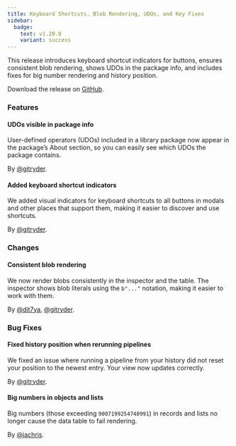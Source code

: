 ```yaml
---
title: Keyboard Shortcuts, Blob Rendering, UDOs, and Key Fixes
sidebar:
  badge:
    text: v1.20.0
    variant: success
---
```


This release introduces keyboard shortcut indicators for buttons, ensures consistent blob rendering, shows UDOs in the package info, and includes fixes for big number rendering and history position.

Download the release on [GitHub](https://github.com/tenzir/platform/releases/tag/v1.20.0).

### Features

#### UDOs visible in package info

User-defined operators (UDOs) included in a library package now appear in the package’s About section, so you can easily see which UDOs the package contains.

By [@gitryder](https://github.com/gitryder).

#### Added keyboard shortcut indicators

We added visual indicators for keyboard shortcuts to all buttons in modals and other places that support them, making it easier to discover and use shortcuts.

By [@gitryder](https://github.com/gitryder).

### Changes

#### Consistent blob rendering

We now render blobs consistently in the inspector and the table. The inspector shows blob literals using the `b"..."` notation, making it easier to work with them.

By [@dit7ya](https://github.com/dit7ya), [@gitryder](https://github.com/gitryder).

### Bug Fixes

#### Fixed history position when rerunning pipelines

We fixed an issue where running a pipeline from your history did not reset your position to the newest entry. Your view now updates correctly.

By [@gitryder](https://github.com/gitryder).

#### Big numbers in objects and lists

Big numbers (those exceeding `9007199254740991`) in records and lists no longer
cause the data table to fail rendering.

By [@jachris](https://github.com/jachris).
